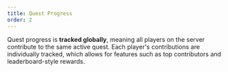 ```yaml
---
title: Quest Progress
order: 2
---
```


Quest progress is **tracked globally**, meaning all players on the server contribute to the same active quest. Each player's contributions are individually tracked, which allows for features such as top contributors and leaderboard-style rewards.


